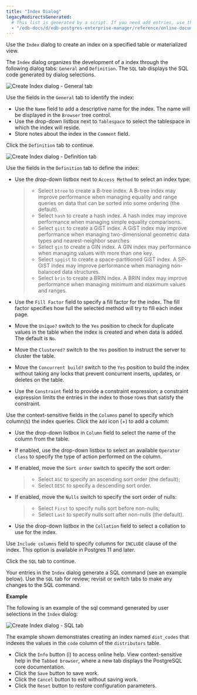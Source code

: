 ```yaml
---
title: "Index Dialog"
legacyRedirectsGenerated:
  # This list is generated by a script. If you need add entries, use the `legacyRedirects` key.
  - "/edb-docs/d/edb-postgres-enterprise-manager/reference/online-documentation/8.0/index_dialog.html"
---
```


<div id="index_dialog" class="registered_link"></div>

Use the `Index` dialog to create an index on a specified table or materialized view.

The `Index` dialog organizes the development of a index through the following dialog tabs: `General` and `Definition`. The `SQL` tab displays the SQL code generated by dialog selections.

![Create Index dialog - General tab](../../images/index_general.png)

Use the fields in the `General` tab to identify the index:

-   Use the `Name` field to add a descriptive name for the index. The name will be displayed in the `Browser` tree control.
-   Use the drop-down listbox next to `Tablespace` to select the tablespace in which the index will reside.
-   Store notes about the index in the `Comment` field.

Click the `Definition` tab to continue.

![Create Index dialog - Definition tab](../../images/index_definition.png)

Use the fields in the `Definition` tab to define the index:

-   Use the drop-down listbox next to `Access Method` to select an index type:

    > -   Select `btree` to create a B-tree index. A B-tree index may improve performance when managing equality and range queries on data that can be sorted into some ordering (the default).
    > -   Select `hash` to create a hash index. A hash index may improve performance when managing simple equality comparisons.
    > -   Select `gist` to create a GiST index. A GiST index may improve performance when managing two-dimensional geometric data types and nearest-neighbor searches
    > -   Select `gin` to create a GIN index. A GIN index may performance when managing values with more than one key.
    > -   Select `spgist` to create a space-partitioned GiST index. A SP-GiST index may improve performance when managing non-balanced data structures.
    > -   Select `brin` to create a BRIN index. A BRIN index may improve performance when managing minimum and maximum values and ranges.

-   Use the `Fill Factor` field to specify a fill factor for the index. The fill factor specifies how full the selected method will try to fill each index page.

-   Move the `Unique?` switch to the `Yes` position to check for duplicate values in the table when the index is created and when data is added. The default is `No`.

-   Move the `Clustered?` switch to the `Yes` position to instruct the server to cluster the table.

-   Move the `Concurrent build?` switch to the `Yes` position to build the index without taking any locks that prevent concurrent inserts, updates, or deletes on the table.

-   Use the `Constraint` field to provide a constraint expression; a constraint expression limits the entries in the index to those rows that satisfy the constraint.

Use the context-sensitive fields in the `Columns` panel to specify which column(s) the index queries. Click the `Add` icon (+) to add a column:

-   Use the drop-down listbox in `Column` field to select the name of the column from the table.

-   If enabled, use the drop-down listbox to select an available `Operator class` to specify the type of action performed on the column.

-   If enabled, move the `Sort order` switch to specify the sort order:

    > -   Select `ASC` to specify an ascending sort order (the default);
    > -   Select `DESC` to specify a descending sort order.

-   If enabled, move the `Nulls` switch to specify the sort order of nulls:

    > -   Select `First` to specify nulls sort before non-nulls;
    > -   Select `Last` to specify nulls sort after non-nulls (the default).

-   Use the drop-down listbox in the `Collation` field to select a collation to use for the index.

Use `Include columns` field to specify columns for `INCLUDE` clause of the index. This option is available in Postgres 11 and later.

Click the `SQL` tab to continue.

Your entries in the `Index` dialog generate a SQL command (see an example below). Use the `SQL` tab for review; revisit or switch tabs to make any changes to the SQL command.

**Example**

The following is an example of the sql command generated by user selections in the `Index` dialog:

![Create Index dialog - SQL tab](../../images/index_sql.png)

The example shown demonstrates creating an index named `dist_codes` that indexes the values in the `code` column of the `distributors` table.

-   Click the `Info` button (i) to access online help. View context-sensitive help in the `Tabbed browser`, where a new tab displays the PostgreSQL core documentation.
-   Click the `Save` button to save work.
-   Click the `Cancel` button to exit without saving work.
-   Click the `Reset` button to restore configuration parameters.
